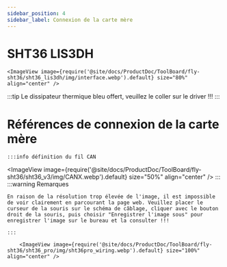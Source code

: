 ```yaml
---
sidebar_position: 4
sidebar_label: Connexion de la carte mère
---
```


# SHT36 LIS3DH


    <ImageView image={require('@site/docs/ProductDoc/ToolBoard/fly-sht36/sht36_lis3dh/img/interface.webp').default} size="80%" align="center" />


:::tip
Le dissipateur thermique bleu offert, veuillez le coller sur le driver !!!
:::



# Références de connexion de la carte mère
    :::info définition du fil CAN
<ImageView image={require('@site/docs/ProductDoc/ToolBoard/fly-sht36/sht36_v3/img/CANX.webp').default} size="50%" align="center" />
    :::
    :::warning Remarques

    En raison de la résolution trop élevée de l'image, il est impossible de voir clairement en parcourant la page web. Veuillez placer le curseur de la souris sur le schéma de câblage, cliquer avec le bouton droit de la souris, puis choisir "Enregistrer l'image sous" pour enregistrer l'image sur le bureau et la consulter !!!

    :::

        <ImageView image={require('@site/docs/ProductDoc/ToolBoard/fly-sht36/sht36_pro/img/sht36pro_wiring.webp').default} size="100%" align="center" />